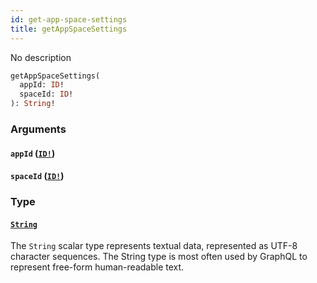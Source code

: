 ```yaml
---
id: get-app-space-settings
title: getAppSpaceSettings
---
```


No description

```graphql
getAppSpaceSettings(
  appId: ID!
  spaceId: ID!
): String!

```

### Arguments

#### `appId` ([`ID!`](/graphql/scalars/id))

#### `spaceId` ([`ID!`](/graphql/scalars/id))

### Type

#### [`String`](/graphql/scalars/string)

The `String` scalar type represents textual data, represented as UTF-8 character sequences. The String type is most often used by GraphQL to represent free-form human-readable text.
